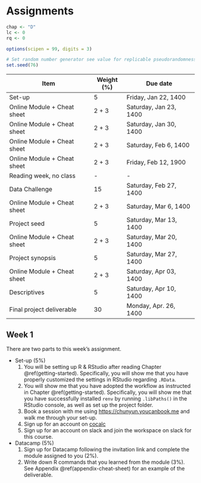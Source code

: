 # Assignments {#assignments}

```r
chap <- "D"
lc <- 0
rq <- 0

options(scipen = 99, digits = 3)

# Set random number generator see value for replicable pseudorandomness.
set.seed(76)
```

| Item                           | Weight (%)   | Due date                  |
| ------------------------------ | ------------ | ------------------------- |
| Set-up                         | 5            | Friday, Jan 22, 1400      |
| Online Module + Cheat sheet    | 2 + 3        | Saturday, Jan 23, 1400    |
| Online Module + Cheat sheet    | 2 + 3        | Saturday, Jan 30, 1400    |
| Online Module + Cheat sheet    | 2 + 3        | Saturday, Feb 6, 1400     |
| Online Module + Cheat sheet    | 2 + 3        | Friday, Feb 12, 1900      |
| Reading week, no class         | -            | -                         |
| Data Challenge                 | 15           | Saturday, Feb 27, 1400    |
| Online Module + Cheat sheet    | 2 + 3        | Saturday, Mar 6, 1400     |
| Project seed                   | 5            | Saturday, Mar 13, 1400    |
| Online Module + Cheat sheet    | 2 + 3        | Saturday, Mar 20, 1400    |
| Project synopsis               | 5            | Saturday, Mar 27, 1400    |
| Online Module + Cheat sheet    | 2 + 3        | Saturday, Apr 03, 1400    |
| Descriptives                   | 5            | Saturday, Apr 10, 1400    |
| Final project deliverable      | 30           | Monday, Apr. 26, 1400     |



## Week 1 {#appendix-assign-1}

There are two parts to this week's assignment. 

* Set-up (5%) 
  1. You will be setting up R & RStudio 
     after reading Chapter \@ref(getting-started). 
     Specifically, you will show me that you have properly customized 
     the settings in RStudio regarding `.RData`. 
  2. You will show me that you have adopted the workflow as instructed 
     in Chapter \@ref(getting-started). 
     Specifically, you will show me that you have successfully installed 
     `renv` by running `.libPaths()` in the RStudio console, 
     as well as set up the project folder. 
  3. Book a session with me using <https://chunyun.youcanbook.me> 
     and walk me through your set-up. 
  4. Sign up for an account on [cocalc](https://cocalc.com) 
  5. Sign up for an account on slack 
     and join the workspace on slack for this course. 

* Datacamp (5%)  
  1. Sign up for Datacamp following the invitation link 
  and complete the module assigned to you (2%).  
  1. Write down R commands that you learned from the module (3%). 
  See Appendix \@ref(appendix-cheat-sheet) for an example of the deliverable. 


